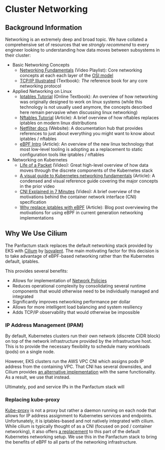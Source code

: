 # Cluster Networking

## Background Information

Networking is an extremely deep and broad topic.
We have collated a comprehensive set of resources that we _strongly recommend_ to every
engineer looking to understanding how data moves between subsystems in their cluster:

- Basic Networking Concepts
    - [Networking Fundamentals](https://www.youtube.com/playlist?list=PLIFyRwBY_4bRLmKfP1KnZA6rZbRHtxmXi) (Video Playlist):
    Core networking concepts at each each layer of the [OSI model](https://www.cloudflare.com/learning/ddos/glossary/open-systems-interconnection-model-osi/)
    - [TCP/IP Illustrated](https://www.amazon.com/TCP-Illustrated-Vol-Addison-Wesley-Professional/dp/0201633469) (Textbook): _The_ reference book for any core networking protocol
- Applied Networking on Linux
    - [Iptables Tutorial](https://www.frozentux.net/iptables-tutorial/iptables-tutorial.html) (Online Textbook): An overview of how networking was originally
    designed to work on linux systems (while this technology is not usually used anymore, the concepts described here remain pervasive when discussing linux networking)
    - [Nftables Tutorial](https://paulgorman.org/technical/linux-nftables.txt.html) (Article): A brief overview of how nftables replaces iptables on modern linux distributions
    - [Netfilter docs](https://www.netfilter.org/documentation/index.html) (Website): A documentation hub that provides references to just about everything you might want to know
    about iptables / nftables
    - [eBPF Intro](https://ebpf.io/what-is-ebpf/) (Article): An overview of the new linux technology that most low-level tooling is adopting as a replacement
    to static configuration tools like iptables / nftables
- Networking on Kubernetes
    - [Life of a Packet](https://www.youtube.com/watch?v=0Omvgd7Hg1I) (Video): Great high-level overview of how data moves
    through the discrete components of the Kubernetes stack
    - [A visual guide to Kubernetes networking fundamentals](https://opensource.com/article/22/6/kubernetes-networking-fundamentals) (Article):
    A condensed and visual reference guide covering the major concepts in the prior video
    - [CNI Explained in 7 Minutes](https://www.youtube.com/watch?v=l2BS_kuQxBA) (Video): A brief overview of the motivations behind the container network interface (CNI) specification
    - [Why replace iptables with eBPF](https://isovalent.com/blog/post/why-replace-iptables-with-ebpf/) (Article): Blog post
    overviewing the motivations for using eBPF in current generation networking implementations


## Why We Use Cilium

The Panfactum stack replaces the default networking stack provided by EKS with [Cilium](https://cilium.io/) by
[Isovalent](https://isovalent.com/). The main motivating factor for this decision is to take advantage of eBPF-based
networking rather than the Kubernetes default, iptables.

This provides several benefits:

- Allows for implementation of [Network Policies](https://kubernetes.io/docs/concepts/services-networking/network-policies/)
- Reduces operational complexity by consolidating several runtime components that would otherwise need to be individually managed and integrated
- Significantly improves networking performance per dollar
- Allows for more intelligent load balancing and system resiliency
- Adds TCP/IP observability that would otherwise be impossible


### IP Address Management (IPAM)

By default, Kubernetes clusters run their own network (discrete CIDR block) on top of the network infrastructure
provided by the infrastructure host. This is to provide the necessary flexibility to schedule many workloads (pods)
on a single node.

However, EKS clusters run the AWS VPC CNI which assigns pods IP address from the containing VPC. That CNI
has several downsides, and Cilium provides [an alternative implementation](https://docs.cilium.io/en/v1.15/network/concepts/ipam/eni/#ipam-eni)
with the same functionality. As a result, we use that instead.

Ultimately, pod and service IPs in the Panfactum stack will



### Replacing kube-proxy

[Kube-proxy](https://medium.com/@amroessameldin/kube-proxy-what-is-it-and-how-it-works-6def85d9bc8f) is not a proxy
but rather a daemon running on each node that allows for IP address assignment to Kubernetes services and endpoints. Unfortunately, it is
iptables-based and not natively integrated with cilium.
While cilium is typically thought of as a CNI (focused on pod / container networking), it also offers [a replacement](https://docs.cilium.io/en/stable/network/kubernetes/kubeproxy-free/)
to this part of the default Kubernetes networking setup. We use this in the Panfactum stack to bring the benefits
of eBPF to all parts of the networking infrastructure.